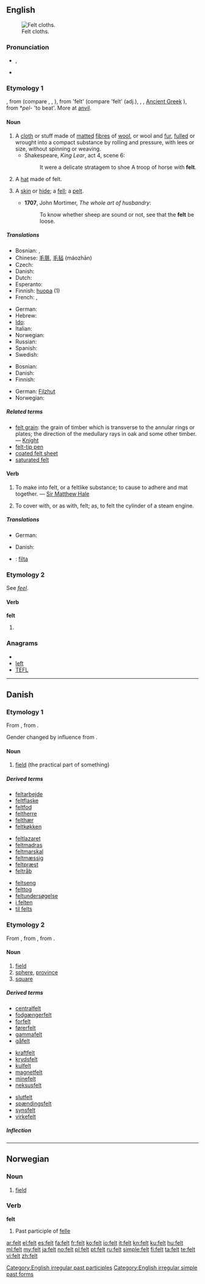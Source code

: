 {{wikipedia|dab=felt}}
==English==
[[File:Filc2008 r. 002.jpg|thumb|Felt cloths.]]

{{rank|best|word|light|248|felt|since|use|used}}

===Pronunciation===
* {{IPA|/fɛlt/}}, {{SAMPA|/fElt/}}
* {{audio|en-us-felt.ogg|Audio (US)}}
*: {{rhymes|ɛlt}}

===Etymology 1===
{{etyl|ang}} {{term|felt|lang=ang}}, from {{proto|Germanic|feltaz}} (compare {{etyl|nl|-}} {{term|vilt|lang=nl}}, {{etyl|de|-}} {{term|Filz|lang=de}}, {{etyl|da|-}} {{term|filt|lang=da}}), from {{proto|Indo-European|pilto||pilso}} 'felt' (compare {{etyl|la|-}} {{term|pilleus|lang=la}} 'felt' (adj.), {{etyl|cu|-}} {{term||plŭstĭ}}, {{etyl|sq|-}} {{term|plis|lang=sq}}, [[Ancient Greek]] {{term||pílos}}), from *''pel-'' 'to beat'. More at [[anvil]].

====Noun====
{{wikipedia}}
{{en-noun|-}}

# A [[cloth]] or stuff made of [[mat]]ted [[fibre]]s of [[wool]], or wool and [[fur]], [[full]]ed or wrought into a compact substance by rolling and pressure, with lees or size, without spinning or weaving.
#* Shakespeare, ''King Lear'', act 4, scene 6:
#*: It were a delicate stratagem to shoe A troop of horse with '''felt'''.
# A [[hat]] made of felt.
# {{obsolete}} A [[skin]] or [[hide]]; a [[fell]]; a [[pelt]].
#* '''1707''', John Mortimer, ''The whole art of husbandry'':
#*: To know whether sheep are sound or not, see that the '''felt''' be loose.

=====Translations=====
{{trans-top|cloth made of matted fibres of wool}}
* Bosnian: {{t-|bs|pust|m}}, {{t|bs|filc|m}}
* Chinese: [[毛氈]], [[毛毡]] (máozhān)
* Czech: {{t+|cs|plsť|f}}
* Danish: {{t-|da|filt|n}}
* Dutch: {{t+|nl|vilt|n}}
* Esperanto: {{t-|eo|felto|xs=Esperanto}}
* Finnish: [[huopa]] (1)
* French: {{t+|fr|feutre|m}}, {{t+|fr|feutrine|f}}
{{trans-mid}}
* German: {{t+|de|Filz|n}}
* Hebrew: {{t+|he|לבד|m|tr=léved}}
* [[Ido]]: {{t+|io|felto|xs=Ido}}
* Italian: {{t+|it|feltro|m}}
* Norwegian: {{t-|no|filt|m}}
* Russian: {{t+|ru|фетр|m}}
* Spanish: {{t-|es|fieltro|m}}
* Swedish: {{t+|sv|filt|c}}
{{trans-bottom}}

{{trans-top|hat made of felt}}
* Bosnian: {{t|bs|pusteni šešir|m}}
* Danish: {{t|da|filthat|c}}
* Finnish: {{t+|fi|huopahattu}}
{{trans-mid}}
* German: [[Filzhut]] {{m}}
* Norwegian: {{t+|no|filthatt|m}}
{{trans-bottom}}

=====Related terms=====
* [[felt grain]]: the grain of timber which is transverse to the annular rings or plates; the direction of the medullary rays in oak and some other timber. &mdash; [[Knight]]
* [[felt-tip pen]]
* [[coated felt sheet]]
* [[saturated felt]]

====Verb====
{{en-verb}}

# {{transitive}} To make into felt, or a feltlike substance; to cause to adhere and mat together. &mdash; [[w:Sir Matthew Hale|Sir Matthew Hale]]
# {{transitive}} To cover with, or as with, felt; as, to felt the cylinder of a steam engine.

=====Translations=====
{{trans-top|make into felt}}
* German: {{t+|de|filzen}}
{{trans-mid}}
{{trans-bottom}}

{{trans-top|cover with felt}}
* Danish: {{t|da|filte}}
{{trans-mid}}
{{trans-bottom}}

{{checktrans}}
* {{ttbc|Swedish}}: [[filta]]

===Etymology 2===
See ''[[feel]]''.

====Verb====
'''felt'''

# {{past of|feel}}

===Anagrams===
* {{alphagram|eflt}}
* [[left#English|left]]
* [[TEFL#English|TEFL]]

[[Category:English irregular past participles]]
[[Category:English irregular simple past forms]]

----

==Danish==

===Etymology 1===

From {{etyl|gml|da}} {{term|velt|lang=gml}}, from {{proto|Indo-European|pelh₂-|flat|lang=da}}.

Gender changed by influence from {{term|mark|lang=da}}.

====Noun====
{{da-noun|en|-}}

# [[field]] (the practical part of something)

=====Derived terms=====
{{rel-top3|Derived terms}}
* [[feltarbejde]] {{n}}
* [[feltflaske]] {{c}}
* [[feltfod]] {{c}}
* [[feltherre]] {{c}}
* [[felthær]] {{c}}
* [[feltkøkken]] {{n}}
{{rel-mid3}}
* [[feltlazaret]] {{n}}
* [[feltmadras]] {{c}}
* [[feltmarskal]] {{c}}
* [[feltmæssig]]
* [[feltpræst]] {{c}}
* [[feltråb]] {{n}}
{{rel-mid3}}
* [[feltseng]] {{c}}
* [[felttog]] {{n}}
* [[feltundersøgelse]] {{c}}
* [[i felten]]
* [[til felts]]
{{rel-bottom}}

===Etymology 2===

From {{etyl|de|da}} {{term|Feld|lang=de}}, from {{etyl|goh|da}} {{term|feld|lang=goh}}, from {{proto|Indo-European|pelh₂-|flat|lang=da}}.

====Noun====
{{da-noun|et|er}}

# [[field]]
# [[sphere]], [[province]]
# [[square]]

=====Derived terms=====
{{rel-top3|Derived terms}}
* [[centralfelt]] {{n}}
* [[fodgængerfelt]] {{n}}
* [[forfelt]] {{n}}
* [[førerfelt]] {{n}}
* [[gammafelt]] {{n}}
* [[gåfelt]] {{n}}
{{rel-mid3}}
* [[kraftfelt]] {{n}}
* [[krydsfelt]] {{n}}
* [[kulfelt]] {{n}}
* [[magnetfelt]] {{n}}
* [[minefelt]] {{n}}
* [[neksusfelt]] {{n}}
{{rel-mid3}}
* [[slutfelt]] {{n}}
* [[spændingsfelt]] {{n}}
* [[synsfelt]] {{n}}
* [[virkefelt]] {{n}}
{{rel-bottom}}

=====Inflection=====
{{da-noun-infl|et|er}}

----

==Norwegian==

===Noun===
{{no-noun-n1}}

# [[field]]

===Verb===
'''felt'''

# Past participle of [[felle]]

[[ar:felt]]
[[el:felt]]
[[es:felt]]
[[fa:felt]]
[[fr:felt]]
[[ko:felt]]
[[io:felt]]
[[it:felt]]
[[kn:felt]]
[[ku:felt]]
[[hu:felt]]
[[ml:felt]]
[[my:felt]]
[[ja:felt]]
[[no:felt]]
[[pl:felt]]
[[pt:felt]]
[[ru:felt]]
[[simple:felt]]
[[fi:felt]]
[[ta:felt]]
[[te:felt]]
[[vi:felt]]
[[zh:felt]]